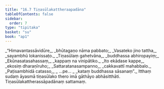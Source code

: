 ```yaml
---
title: "16.7 Tiṇasūlakattheraapadāna"
tableOfContents: false
sidebar:
  order: 7
type: "tipitaka"
basket: "su"
book: "ap1"
---
```



<DynamicBreadcrumb />

<Division number="35" book="ap1" bookNo="20" page="197">

<Paragraph number="2399" type="verses" book="ap1">
_“Himavantassāvidūre,_  
_bhūtagaṇo nāma pabbato;_  
_Vasateko jino tattha,_  
_sayambhū lokanissaṭo._  

</Paragraph>

</Division>
<Division number="36" book="ap1" bookNo="20" page="197">

<Paragraph number="2400" type="verses" book="ap1">
_Tiṇasūlaṃ gahetvāna,_  
_buddhassa abhiropayiṃ;_  
_Ekūnasatasahassaṃ,_  
_kappaṃ na vinipātiko._  

</Paragraph>

</Division>
<Division number="37" book="ap1" bookNo="20" page="197">

<Paragraph number="2401" type="verses" book="ap1">
_Ito ekādase kappe,_  
_ekosiṃ dharaṇīruho;_  
_Sattaratanasampanno,_  
_cakkavattī mahabbalo._  

</Paragraph>

</Division>
<Division number="38" book="ap1" bookNo="20" page="198">

<Paragraph number="2402" type="verses" book="ap1">
_Paṭisambhidā catasso,_  
_ …pe… _  
_kataṃ buddhassa sāsanaṃ”._  

</Paragraph>

<Paragraph number="2403" book="ap1">
Itthaṃ sudaṃ āyasmā tiṇasūlako thero imā gāthāyo abhāsitthāti.

</Paragraph>
</Division>

<Paragraph number="2404" type="center" book="ap1">
Tiṇasūlakattherassāpadānaṃ sattamaṃ.
</Paragraph>
